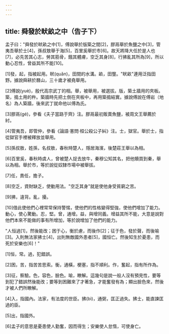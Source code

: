 ```yaml
---
---
---
```

title: 舜發於畎畝之中（告子下）
---



孟子曰："舜發於畎畝之中[1]，傅說舉於版築之間[2]，膠鬲舉於魚鹽之中[3]，管夷吾舉於士[4]，孫叔敖舉于海[5]，百里奚舉於市[6]。故天將降大任於是人也[7]，必先苦其心志，勞其筋骨，餓其體膚，空乏其身[8]，行拂亂其所為[9]，所以動心忍性，曾益其所不能[10]。

[1]發，起，指被起用。畎(quǎn)，田間的水溝。畝，田壟。"畎畝"連用泛指田野。據說舜耕於曆山，三十歲才被堯舉用。

[2]傅說(yuè)，殷代高宗武丁的相。舉，被舉用，被選拔。版，築土牆用的夾板。築，搗土用的杵。築牆時先把土倒在夾板中，再用築搗結實。據說傅說在傅岩（地名）為人築牆，後來武丁就命他以傅為氏。

[3]膠鬲(gé)，參看《夫子當路于齊》注。膠鬲最初販賣魚鹽，被周文王舉薦於紂。

[4]管夷吾，即管仲，參看《論語·憲問·桓公殺公子糾》注。士，獄官。舉於士，指從獄官手裡被釋放並舉用。

[5]孫叔敖，姓孫，名叔敖，春秋時楚人，隱居海濱，後楚莊王舉以為相。

[6]百里奚，春秋時虞人，曾被楚人捉去放牛，秦穆公知其名，把他贖買到秦，舉以為相。舉於市，等於說從奴隸市場中被舉拔。

[7]任，責任，擔子。

[8]空乏，資財缺乏，使動用法。"空乏其身"就是使他身受貧窮之苦。

[9]拂，違背。亂，擾。

[10]借此使他們心裡常常保持警惕，使他們的性格變得堅強，使他們增加了能力。動心，使心驚動。忍，堅。曾，通增。益，與增同義。增益其所不能，大意是說對他們本來不能做的事有所增加，等於說增加了他們的能力。

"人恒過[1]，然後能改；困于心，衡於慮，而後作[2]；征于色，發於聲，而後喻[3]。入則無法家拂士[4]，出則無敵國外患者[5]，國恒亡。然後知生於憂患，而死於安樂也[6]！"

[1]恒，常。過，犯錯誤。

[2]困，苦，指苦苦思索。衡，通橫，梗塞，指不順利。作，奮起，指有所作為。

[3]征，察驗。色，容色，臉色。喻，瞭解。這幾句是說一般人沒有預見性，要等到犯了錯誤然後能改；要等到困難來了才著急，才能奮發有為；顯出臉色來，然後才被人們所瞭解。

[4]入，指國內。法家，有法度的世臣。拂(bì)，通弼，匡正過失。拂士，能直諫匡過的臣。

[5]出，指國外。

[6]孟子的意思是憂患使人勤奮，因而得生；安樂使人怠惰，可使身亡。